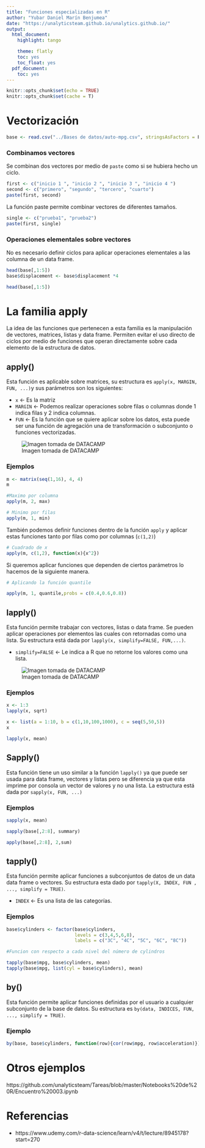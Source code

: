 ```yaml
---
title: "Funciones especializadas en R"
author: "Yubar Daniel Marín Benjumea"
date: "https://unalyticsteam.github.io/unalytics.github.io/"
output:
  html_document:
    highlight: tango

    theme: flatly
    toc: yes
    toc_float: yes
  pdf_document:
    toc: yes
---
```




```r
knitr::opts_chunk$set(echo = TRUE)
knitr::opts_chunk$set(cache = T)

```


# Vectorización



```r
base <- read.csv("../Bases de datos/auto-mpg.csv", stringsAsFactors = F)
```


### Combinamos vectores

Se combinan dos vectores por medio de `paste` como si se hubiera hecho un ciclo.

```r
first <- c("inicio 1 ", "inicio 2 ", "inicio 3 ", "inicio 4 ")
second <- c("primero", "segundo", "tercero", "cuarto")
paste(first, second)
```

La función paste permite combinar vectores de diferentes tamaños.

```r
single <- c("prueba1", "prueba2")
paste(first, single)
```

### Operaciones elementales sobre vectores

No es necesario definir ciclos para aplicar operaciones elementales a las columna de un data frame.

```r
head(base[,1:5])
base$displacement <- base$displacement *4
```
```r
head(base[,1:5])
```

# La familia apply

La idea de las funciones que pertenecen a esta familia es la manipulación de vectores, matrices, listas y data frame. Permiten  evitar el uso directo de ciclos por medio de funciones que operan directamente sobre cada elemento de la estructura de datos. 

## apply()

Esta función es aplicable sobre matrices, su estructura es `apply(x, MARGIN, FUN, ...)`y sus parámetros son los siguientes:

* `x` <- Es la matriz
* `MARGIN` <- Podemos realizar operaciones sobre filas o columnas donde 1 indica filas y 2 indica columnas.
* `FUN` <- Es la función que se quiere aplicar sobre los datos, esta puede ser una función de agregación una de transformación o subconjunto o funciones vectorizadas.


![Imagen tomada de DATACAMP](apply.png)

### Ejemplos

```r
m <- matrix(seq(1,16), 4, 4)
m
```



```r
#Maximo por columna
apply(m, 2, max)

# Minimo por filas
apply(m, 1, min)
```

También podemos definir funciones dentro de la función `apply` y aplicar estas funciones tanto por filas como por columnas (`c(1,2)`)

```r
# Cuadrado de x
apply(m, c(1,2), function(x){x^2})
```

Si queremos aplicar funciones que dependen de ciertos parámetros lo hacemos de la siguiente manera.

```r
# Aplicando la función quantile

apply(m, 1, quantile,probs = c(0.4,0.6,0.8))
```




## lapply()

Esta función permite trabajar con vectores, listas o data frame. Se pueden aplicar operaciones por elementos las cuales con retornadas como una lista. Su estructura está dada por `lapply(x, simplify=FALSE, FUN,...)`.

* `simplify=FALSE` <- Le indica a R que no retorne los valores como una lista.

![Imagen tomada de DATACAMP](lapply.png)

### Ejemplos

```r
x <- 1:3
lapply(x, sqrt)
```
```r
x <- list(a = 1:10, b = c(1,10,100,1000), c = seq(5,50,5))
x
```

```r
lapply(x, mean)
```

## Sapply()

Esta función tiene un uso similar a la función `lapply()` ya que puede ser usada para data frame, vectores y listas pero se diferencia ya que esta imprime por consola un vector de valores y no una lista. La estructura está dada por `sapply(x, FUN, ...)`

### Ejemplos

```r
sapply(x, mean)
```


```r
sapply(base[,2:8], summary)
```

```r
apply(base[,2:8], 2,sum)
```

## tapply()

Esta función permite aplicar funciones a subconjuntos de datos de un data data frame o vectores. Su estructura esta dado por `tapply(X, INDEX, FUN , ..., simplify = TRUE)`.

* `INDEX` <- Es una lista de las categorías. 

### Ejemplos

```r
base$cylinders <- factor(base$cylinders,
                         levels = c(3,4,5,6,8),
                         labels = c("3C", "4C", "5C", "6C", "8C"))
```


```r
#Funcion con respecto a cada nivel del número de cylindros

tapply(base$mpg, base$cylinders, mean)
tapply(base$mpg, list(cyl = base$cylinders), mean)
```

## by()

Esta función permite aplicar funciones definidas por el usuario a cualquier subconjunto de la base de datos. Su estructura es `by(data, INDICES, FUN, ..., simplify = TRUE)`.

### Ejemplo

```r
by(base, base$cylinders, function(row){cor(row$mpg, row$acceleration)})
```


# Otros ejemplos

https://github.com/unalyticsteam/Tareas/blob/master/Notebooks%20de%20R/Encuentro%20003.ipynb


# Referencias

* https://www.udemy.com/r-data-science/learn/v4/t/lecture/8945178?start=270
